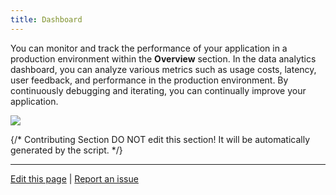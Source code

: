 ```yaml
---
title: Dashboard
---
```


You can monitor and track the performance of your application in a production environment within the **Overview** section. In the data analytics dashboard, you can analyze various metrics such as usage costs, latency, user feedback, and performance in the production environment. By continuously debugging and iterating, you can continually improve your application.

![](https://assets-docs.dify.ai/2025/04/7b1c25b1f6d5e95d46056285abb079f5.png)

{/*
Contributing Section
DO NOT edit this section!
It will be automatically generated by the script.
*/}

---

[Edit this page](https://github.com/langgenius/dify-docs/edit/main/en/guides/monitoring/README.mdx) | [Report an issue](https://github.com/langgenius/dify-docs/issues/new?template=docs.yml)

